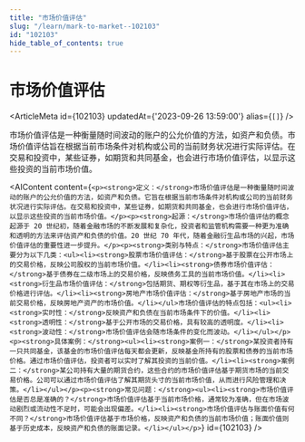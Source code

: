```yaml
---
title: "市场价值评估"
slug: "/learn/mark-to-market--102103"
id: "102103"
hide_table_of_contents: true
---
```



# 市场价值评估

<ArticleMeta id={102103} updatedAt={'2023-09-26 13:59:00'} alias={`[]`} />
<div className='border-solid border-b border-t-0 my-4 border-[var(--ifm-color-gray-300)]' />

市场价值评估是一种衡量随时间波动的账户的公允价值的方法，如资产和负债。市场价值评估旨在根据当前市场条件对机构或公司的当前财务状况进行实际评估。在交易和投资中，某些证券，如期货和共同基金，也会进行市场价值评估，以显示这些投资的当前市场价值。

<AIContent content={`<p><strong>定义：</strong>市场价值评估是一种衡量随时间波动的账户的公允价值的方法，如资产和负债。它旨在根据当前市场条件对机构或公司的当前财务状况进行实际评估。在交易和投资中，某些证券，如期货和共同基金，也会进行市场价值评估，以显示这些投资的当前市场价值。</p><p><strong>起源：</strong>市场价值评估的概念起源于 20 世纪初，随着金融市场的不断发展和复杂化，投资者和监管机构需要一种更为准确和透明的方法来评估资产和负债的价值。20 世纪 70 年代，随着金融衍生品市场的兴起，市场价值评估的重要性进一步提升。</p><p><strong>类别与特点：</strong>市场价值评估主要分为以下几类：<ul><li><strong>股票市场价值评估：</strong>基于股票在公开市场上的交易价格，反映公司股权的当前市场价值。</li><li><strong>债券市场价值评估：</strong>基于债券在二级市场上的交易价格，反映债务工具的当前市场价值。</li><li><strong>衍生品市场价值评估：</strong>包括期货、期权等衍生品，基于其在市场上的交易价格进行评估。</li><li><strong>房地产市场价值评估：</strong>基于房地产市场的当前交易价格，反映房地产资产的市场价值。</li></ul>市场价值评估的特点包括：<ul><li><strong>实时性：</strong>反映资产和负债在当前市场条件下的价值。</li><li><strong>透明性：</strong>基于公开市场的交易价格，具有较高的透明度。</li><li><strong>波动性：</strong>市场价值评估会随市场条件的变化而波动。</li></ul></p><p><strong>具体案例：</strong><ul><li><strong>案例一：</strong>某投资者持有一只共同基金，该基金的市场价值评估每天都会更新，反映基金所持有的股票和债券的当前市场价格。通过市场价值评估，投资者可以实时了解其投资的当前价值。</li><li><strong>案例二：</strong>某公司持有大量的期货合约，这些合约的市场价值评估基于期货市场的当前交易价格。公司可以通过市场价值评估了解其期货头寸的当前市场价值，从而进行风险管理和决策。</li></ul></p><p><strong>常见问题：</strong><ul><li><strong>市场价值评估是否总是准确的？</strong>市场价值评估基于当前市场价格，通常较为准确，但在市场波动剧烈或流动性不足时，可能会出现偏差。</li><li><strong>市场价值评估与账面价值有何不同？</strong>市场价值评估基于市场价格，反映资产和负债的当前市场价值；账面价值则基于历史成本，反映资产和负债的账面记录。</li></ul></p>`} id={102103} />
